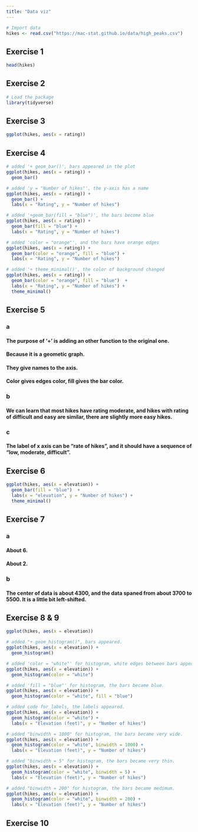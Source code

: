 ```yaml
---
title: "Data viz"
---
```



```r
# Import data
hikes <- read.csv("https://mac-stat.github.io/data/high_peaks.csv")
```


## Exercise 1
```r
head(hikes)
```


## Exercise 2
```r

# Load the package
library(tidyverse)

```


## Exercise 3
```r
ggplot(hikes, aes(x = rating))
```

## Exercise 4
```r
# added '+ geom_bar()', bars appeared in the plot
ggplot(hikes, aes(x = rating)) +
  geom_bar()

# added 'y = "Number of hikes"', the y-axis has a name
ggplot(hikes, aes(x = rating)) +
  geom_bar() +
  labs(x = "Rating", y = "Number of hikes")

# added '+geom_bar(fill = "blue")', the bars become blue
ggplot(hikes, aes(x = rating)) +
  geom_bar(fill = "blue") +
  labs(x = "Rating", y = "Number of hikes")

# added 'color = "orange"', and the bars have orange edges
ggplot(hikes, aes(x = rating)) +
  geom_bar(color = "orange", fill = "blue") +
  labs(x = "Rating", y = "Number of hikes")

# added '+ theme_minimal()', the color of background changed
ggplot(hikes, aes(x = rating)) +
  geom_bar(color = "orange", fill = "blue")  +
  labs(x = "Rating", y = "Number of hikes") +
  theme_minimal()
```

## Exercise 5
### a
#### The purpose of '+' is adding an other function to the original one.
#### Because it is a geometic graph.
#### They give names to the axis.
#### Color gives edges color, fill gives the bar color.

### b
#### We can learn that most hikes have rating moderate, and hikes with rating of difficult and easy are similar, there are slightly more easy hikes.

### c
#### The label of x axis can be "rate of hikes", and it should have a sequence of "low, moderate, difficult".

## Exercise 6

```r
ggplot(hikes, aes(x = elevation)) +
  geom_bar(fill = "blue")  +
  labs(x = "elevation", y = "Number of hikes") +
  theme_minimal()
```


## Exercise 7

### a
#### About 6.
#### About 2.

### b
#### The center of data is about 4300, and the data spaned from about 3700 to 5500. It is a little bit left-shifted.


## Exercise 8 & 9

```r
ggplot(hikes, aes(x = elevation))
```
```r
# added "+ geom_histogram()", bars appeared.
ggplot(hikes, aes(x = elevation)) +
  geom_histogram()

# added 'color = "white"' for histogram, white edges between bars appeared.
ggplot(hikes, aes(x = elevation)) +
  geom_histogram(color = "white") 

# added 'fill = "blue"' for histogram, the bars became blue.
ggplot(hikes, aes(x = elevation)) +
  geom_histogram(color = "white", fill = "blue") 

# added code for labels, the labels appeared.
ggplot(hikes, aes(x = elevation)) +
  geom_histogram(color = "white") +
  labs(x = "Elevation (feet)", y = "Number of hikes")

# added "binwidth = 1000" for histogram, the bars became very wide.
ggplot(hikes, aes(x = elevation)) +
  geom_histogram(color = "white", binwidth = 1000) +
  labs(x = "Elevation (feet)", y = "Number of hikes")

# added "binwidth = 5" for histogram, the bars became very thin.
ggplot(hikes, aes(x = elevation)) +
  geom_histogram(color = "white", binwidth = 5) +
  labs(x = "Elevation (feet)", y = "Number of hikes")

# added "binwidth = 200" for histogram, the bars became medimum.
ggplot(hikes, aes(x = elevation)) +
  geom_histogram(color = "white", binwidth = 200) +
  labs(x = "Elevation (feet)", y = "Number of hikes")
```


## Exercise 10










